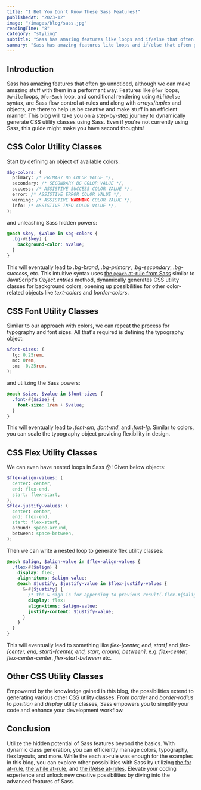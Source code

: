 ```yaml
---
title: "I Bet You Don't Know These Sass Features!"
publishedAt: "2023-12"
image: "/images/blog/sass.jpg"
readingTime: "8"
category: "styling"
subtitle: "Sass has amazing features like loops and if/else that often go unnoticed, although we can make amazing stuff with them in a performant way."
summary: "Sass has amazing features like loops and if/else that often go unnoticed, although we can make amazing stuff with them in a performant way."
---
```


## Introduction

Sass has amazing features that often go unnoticed, although we can make amazing stuff with them in a performant way. Features like `@for` loops, `@while` loops, `@forEach` loop, and conditional rendering using `@if`/`@else` syntax, are Sass flow control at-rules and along with _arrays_/_tuples_ and objects, are there to help us be creative and make stuff in an efficient manner.
This blog will take you on a step-by-step journey to dynamically generate CSS utility classes using Sass. Even if you're not currently using Sass, this guide might make you have second thoughts!

## CSS Color Utility Classes

Start by defining an object of available colors:

```scss
$bg-colors: (
  primary: /* PRIMARY BG COLOR VALUE */,
  secondary: /* SECONDARY BG COLOR VALUE */,
  success: /* ASSISTIVE SUCCESS COLOR VALUE */,
  error: /* ASSISTIVE ERROR COLOR VALUE */,
  warning: /* ASSISTIVE WARNING COLOR VALUE */,
  info: /* ASSISTIVE INFO COLOR VALUE */,
);
```

and unleashing Sass hidden powers:

```scss
@each $key, $value in $bg-colors {
  .bg-#{$key} {
    background-color: $value;
  }
}
```

This will eventually lead to _.bg-brand_, _.bg-primary_, _.bg-secondary_, _.bg-success_, etc. This intuitive syntax uses [the `@each` at-rule from Sass](https://sass-lang.com/documentation/at-rules/control/each/) similar to JavaScript's _Object.entries_ method, dynamically generates CSS utility classes for background colors, opening up possibilities for other color-related objects like _text-colors_ and _border-colors_.

## CSS Font Utility Classes

Similar to our approach with colors, we can repeat the process for typography and font sizes. All that's required is defining the typography object:

```scss
$font-sizes: (
  lg: 0.25rem,
  md: 0rem,
  sm: -0.25rem,
);
```

and utilizing the Sass powers:

```scss
@each $size, $value in $font-sizes {
  .font-#{$size} {
    font-size: 1rem + $value;
  }
}
```

This will eventually lead to _.font-sm_, _.font-md_, and _.font-lg_. Similar to colors, you can scale the typography object providing flexibility in design.

## CSS Flex Utility Classes

We can even have nested loops in Sass 😯! Given below objects:

```scss
$flex-align-values: (
  center: center,
  end: flex-end,
  start: flex-start,
);
$flex-justify-values: (
  center: center,
  end: flex-end,
  start: flex-start,
  around: space-around,
  between: space-between,
);
```

Then we can write a nested loop to generate flex utility classes:

```scss
@each $align, $align-value in $flex-align-values {
  .flex-#{$align} {
    display: flex;
    align-items: $align-value;
    @each $justify, $justify-value in $flex-justify-values {
      &-#{$justify} {
        /* the & sign is for appending to previous result(.flex-#{$align}) */
        display: flex;
        align-items: $align-value;
        justify-content: $justify-value;
      }
    }
  }
}
```

This will eventually lead to something like _flex-[center, end, start]_ and _flex-[center, end, start]-[center, end, start, around, between]_. e.g. _flex-center_, _flex-center-center_, _flex-start-between_ etc.

## Other CSS Utility Classes

Empowered by the knowledge gained in this blog, the possibilities extend to generating various other CSS utility classes. From _border_ and _border-radius_ to _position_ and _display_ utility classes, Sass empowers you to simplify your code and enhance your development workflow.

## Conclusion

Utilize the hidden potential of Sass features beyond the basics. With dynamic class generation, you can efficiently manage colors, typography, flex layouts, and more. While the each at-rule was enough for the examples in this blog, you can explore other possibilities with Sass by utilizing [the for at-rule](https://sass-lang.com/documentation/at-rules/control/for/), [the while at-rule](https://sass-lang.com/documentation/at-rules/control/while/), and [the if/else at-rules](https://sass-lang.com/documentation/at-rules/control/if/). Elevate your coding experience and unlock new creative possibilities by diving into the advanced features of Sass.
